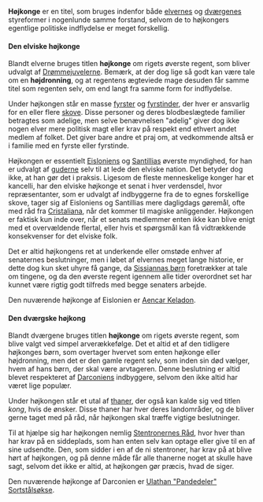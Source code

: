 {{title:Højkonge}}
{{author:Laura Holmegaard}}
{{timestamp:2011-01-24T14:15:24Z}}
{{copyright:Højkonge}}
'''Højkonge''' er en titel, som bruges indenfor både [[elver|elvernes]] og [[dværg|dværgenes]] styreformer i nogenlunde samme forstand, selvom de to højkongers egentlige politiske indflydelse er meget forskellig.

====Den elviske højkonge====
Blandt elverne bruges titlen '''højkonge''' om rigets øverste regent, som bliver udvalgt af [[Drømmejuvel|Drømmejuvelerne]]. Bemærk, at der dog lige så godt kan være tale om en '''højdronning''', og at regentens ægteviede mage desuden får samme titel som regenten selv, om end langt fra samme form for indflydelse.

Under højkongen står en masse [[fyrste|fyrster]] og [[fyrstinde|fyrstinder]], der hver er ansvarlig for en eller flere [[skov|skove]]. Disse personer og deres blodbeslægtede familier betragtes som adelige, men selve benævnelsen "adelig" giver dog ikke nogen elver mere politisk magt eller krav på respekt end ethvert andet medlem af folket. Det giver bare andre et praj om, at vedkommende altså er i familie med en fyrste eller fyrstinde.

Højkongen er essentielt [[Eislonien|Eisloniens]] og [[Santillia|Santillias]] øverste myndighed, for han er udvalgt af [[guderne]] selv til at lede den elviske nation. Det betyder dog ikke, at han gør det i praksis. Ligesom de fleste menneskelige konger har et kancelli, har den elviske højkonge et senat i hver verdensdel, hvor repræsentanter, som er udvalgt af indbyggerne fra de to egnes forskellige skove, tager sig af Eisloniens og Santillias mere dagligdags gøremål, ofte med råd fra [[Cristaliana]], når det kommer til magiske anliggender. Højkongen er faktisk kun inde over, når et senats medlemmer enten ikke kan blive enigt med et overvældende flertal, eller hvis et spørgsmål kan få vidtrækkende konsekvenser for det elviske folk.

Det er altid højkongens ret at underkende eller omstøde enhver af senaternes beslutninger, men i løbet af elvernes meget lange historie, er dette dog kun sket uhyre få gange, da [[Sissiannas børn]] foretrækker at tale om tingene, og da den øverste regent igennem alle tider overordnet set har kunnet være rigtig godt tilfreds med begge senaters arbejde.

Den nuværende højkonge af Eislonien er [[Aencar Keladon]].

====Den dværgske højkong====
Blandt dværgene bruges titlen '''højkonge''' om rigets øverste regent, som blive valgt ved simpel arverækkefølge. Det et altid et af den tidligere højkonges børn, som overtager hvervet som enten højkonge eller højdronning, men det er den gamle regent selv, som inden sin død vælger, hvem af hans børn, der skal være arvtageren. Denne beslutning er altid blevet respekteret af [[Darconien|Darconiens]] indbyggere, selvom den ikke altid har været lige populær.

Under højkongen står et utal af [[than|thaner]], der også kan kalde sig ved titlen ''kong'', hvis de ønsker. Disse thaner har hver deres landområder, og de bliver gerne taget med på råd, når højkongen skal træffe vigtige beslutninger.

Til at hjælpe sig har højkongen nemlig [[Stentronernes Råd]], hvor hver than har krav på en siddeplads, som han enten selv kan optage eller give til en af sine udsendte. Den, som sidder i en af de ni stentroner, har krav på at blive hørt af højkongen, og på denne måde får alle thanerne noget at skulle have sagt, selvom det ikke er altid, at højkongen gør præcis, hvad de siger.

Den nuværende højkonge af Darconien er [[Ulathan "Pandedeler" Sortstålsøkse]].